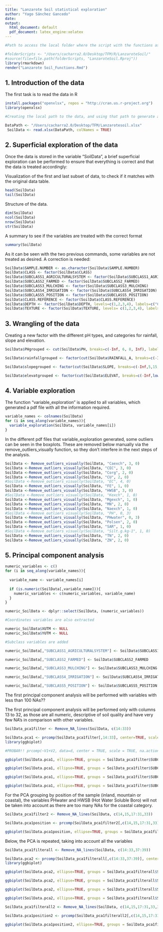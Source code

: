```yaml
---
title: "Lanzarote Soil statistical exploration"
author: "Yago Sánchez Gancedo"
date:
output:
  html_document: default
  pdf_document: latex_engine:xelatex
---
```


```r
#Path to access the local folder where the script with the functions associated with this work is

#folderScripts <- "/Users/cacharra2.0/Desktop/TFM/R/LanzaroteSoil/"
#source(file=file.path(folderScripts, "LanzaroteSoil.Rproj"))
library(rmarkdown)
render("Lanzarote Soil_Functions.Rmd")
```


## 1. Introduction of the data

The first task is to read the data in R

```r
install.packages("openxlsx", repos = "http://cran.us.r-project.org")
library(openxlsx)

#Creating the local path to the data, and using that path to generate an object containing such data

DataPath <- "/Users/cacharra2.0/Desktop/TFM/Lanzarotesoil.xlsx"
 SoilData <- read.xlsx(DataPath, colNames = TRUE)
```

## 2. Superficial exploration of the data

Once the data is stored in the variable "SoilData", a brief superficial exploration can be performed to ensure that everything is correct and that the data is treated accordingly:

Visualization of the first and last subset of data, to check if it matches with the original data table.
```r
head(SoilData)
tail(SoilData)
```

Structure of the data.

```r
dim(SoilData)
ncol(SoilData)
nrow(SoilData)
str(SoilData)
```

A summary to see if the variables are treated with the correct format

```r
summary(SoilData)
```

As it can be seen with the two previous commands, some variables are not treated as desired. A correction is needed:

```r
SoilData$SAMPLE.NUMBER <- as.character(SoilData$SAMPLE.NUMBER)
SoilData$CLASS <- factor(SoilData$CLASS)
SoilData$SUBCLASS1_AGRICULTURALSYSTEM <- factor(SoilData$SUBCLASS1_AGRICULTURALSYSTEM )
SoilData$SUBCLASS2_FARMED <- factor(SoilData$SUBCLASS2_FARMED)
SoilData$SUBCLASS3_MULCHING <- factor(SoilData$SUBCLASS3_MULCHING)
SoilData$SUBCLASS4_IRRIGATION <- factor(SoilData$SUBCLASS4_IRRIGATION)
SoilData$SUBCLASS5_POSITION <- factor(SoilData$SUBCLASS5_POSITION)
SoilData$CLASS.REFERENCE <- factor(SoilData$CLASS.REFERENCE)
SoilData$DEPTH <- factor(SoilData$DEPTH, levels=c(1,2,3,4), labels=c("0-30 cm", "30-60 cm", "60-90 cm", ">90 cm"))
SoilData$TEXTURE <- factor(SoilData$TEXTURE, levels= c(1,2,3,4), labels=c("Arenosa", "Limosa", "Arcillosa", "Franca"))
```



## 3. Wrangling of the data

Creating a new factor with the different pH types, and categories for rainfall, slope and elevation.

```r
SoilData$PHgrouped <- cut(SoilData$PH, breaks=c(-Inf, 6, 8, Inf), labels=c("Acid", "Neutral", "Basic"))

SoilData$rainfallgrouped <- factor(cut(SoilData$RAINFALL_A, breaks=c(-Inf,low_cut_break(SoilData,"RAINFALL_A"), high_cut_break(SoilData,"RAINFALL_A"), Inf), labels=c("local low rainfall", "local medium rainfall", "local high rainfall")))

SoilData$slopegrouped <- factor(cut(SoilData$SLOPE, breaks=c(-Inf,5,15, Inf), labels=c("low slope", "medium slope", "high slope")))

SoilData$elevatgrouped <- factor(cut(SoilData$ELEVAT, breaks=c(-Inf,low_cut_break(SoilData,"ELEVAT"), high_cut_break(SoilData,"ELEVAT"), Inf), labels=c("low elevation", "normal elevation", "high elevation")))
```


## 4. Variable exploration

The function "variable_exploration" is applied to all variables, which generated a pdf file with all the information required.

```r
variable_names <- colnames(SoilData)
for (i in seq_along(variable_names)){
  variable_exploration(SoilData, variable_names[i])
}
```

In the different pdf files that variable_exploration generated, some outliers can be seen in the boxplots. These are removed below manually via the remove_outliers_visually function, so they don't interfere in the next steps of the analysis.

```r
SoilData <- Remove_outliers_visually(SoilData, "Caexch", 3, 0)
SoilData <-Remove_outliers_visually(SoilData, "CEC", 3, 0)
SoilData <-Remove_outliers_visually(SoilData, "Corg", 2, 0)
SoilData <-Remove_outliers_visually(SoilData, "CU", 2, 0)
#SoilData <-Remove_outliers_visually(SoilData, "EC", 4, 0)
SoilData <-Remove_outliers_visually(SoilData, "FE", 1, 0)
SoilData <-Remove_outliers_visually(SoilData, "HWSB", 3, 0)
#SoilData <-Remove_outliers_visually(SoilData, "Kexch", 1, 0)
SoilData <-Remove_outliers_visually(SoilData, "Mgexch", 1, 0)
SoilData <-Remove_outliers_visually(SoilData, "MN", 2, 0)
SoilData <-Remove_outliers_visually(SoilData, "Naexch", 1, 0)
#SoilData <-Remove_outliers_visually(SoilData, "PH", 0, 3)
SoilData <-Remove_outliers_visually(SoilData, "PHwater", 0, 3)
SoilData <-Remove_outliers_visually(SoilData, "Polsen", 2, 0)
SoilData <-Remove_outliers_visually(SoilData, "SAR", 1, 0)
#SoilData <-Remove_outliers_visually(SoilData, "Silt.g.kg-1", 1, 0)
SoilData <-Remove_outliers_visually(SoilData, "TN", 2, 0)
SoilData <-Remove_outliers_visually(SoilData, "ZN", 2, 0)
```


## 5. Principal component analysis

```r
numeric_variables <- c()
for (i in seq_along(variable_names)){
  
  variable_name <- variable_names[i]
  
  if (is.numeric(SoilData[,variable_name])){
    numeric_variables <- c(numeric_variables, variable_name)
  }
}

numeric_SoilData <- dplyr::select(SoilData, (numeric_variables))

#Coordinates variables are also extracted

numeric_SoilData$XUTM <- NULL
numeric_SoilData$YUTM <- NULL

#Subclass variables are added

numeric_SoilData[,"SUBCLASS1_AGRICULTURALSYSTEM"] <- SoilData$SUBCLASS1_AGRICULTURALSYSTEM

numeric_SoilData[,"SUBCLASS2_FARMED"] <- SoilData$SUBCLASS2_FARMED

numeric_SoilData[,"SUBCLASS3_MULCHING"] <- SoilData$SUBCLASS3_MULCHING

numeric_SoilData[,"SUBCLASS4_IRRIGATION"] <- SoilData$SUBCLASS4_IRRIGATION

numeric_SoilData[,"SUBCLASS5_POSITION"] <- SoilData$SUBCLASS5_POSITION
```

The first principal component analysis will be performed with variables with less than 100 NAs??



The first principal component analysis will be performed only with columns 13 to 32, as those are all numeric, descriptive of soil quality and have very few NA's in comparison with other variables.

```r
SoilData_pca1filter <- Remove_NA_lines(SoilData, c(14:33))

SoilData.pca1 <- prcomp(SoilData_pca1filter[,14:33], center=TRUE, scale.=TRUE)
library(ggbiplot)

#PROBAR!! prcomp(~V1+V2, data=d, center = TRUE, scale = TRUE, na.action = na.omit)
```


```r
ggbiplot(SoilData.pca1, ellipse=TRUE, groups = SoilData_pca1filter$SUBCLASS1_AGRICULTURALSYSTEM)
```

```r
ggbiplot(SoilData.pca1, ellipse=TRUE, groups = SoilData_pca1filter$SUBCLASS2_FARMED)
```


```r
ggbiplot(SoilData.pca1, ellipse=TRUE, groups = SoilData_pca1filter$SUBCLASS3_MULCHING)
```

```r
ggbiplot(SoilData.pca1, ellipse=TRUE, groups = SoilData_pca1filter$SUBCLASS4_IRRIGATION)
```

For the PCA grouping by position of the sample (inland, mountain or coastal), the variables PHwater and HWSB (Hot Water Soluble Boro) will not be taken into account as there are too many NAs for the coastal category.

```r
SoilData_pca1filter2 <- Remove_NA_lines(SoilData, c(14,15,17:31,33))

SoilData.pca1position <- prcomp(SoilData_pca1filter2[,c(14,15,17:31,33)], center=TRUE, scale.=TRUE)

ggbiplot(SoilData.pca1position, ellipse=TRUE, groups = SoilData_pca1filter2$SUBCLASS5_POSITION)
```

Below, the PCA is repeated, taking into account all the variables

```r
SoilData_pca1filterall <- Remove_NA_lines(SoilData, c(14:33,37:39))

SoilData.pca2 <- prcomp(SoilData_pca1filterall[,c(14:33,37:39)], center=TRUE, scale.=TRUE)
library(ggbiplot)

```

```r
ggbiplot(SoilData.pca2, ellipse=TRUE, groups = SoilData_pca1filterall$SUBCLASS1_AGRICULTURALSYSTEM)
```

```r
ggbiplot(SoilData.pca2, ellipse=TRUE, groups = SoilData_pca1filterall$SUBCLASS2_FARMED)
```


```r
ggbiplot(SoilData.pca2, ellipse=TRUE, groups = SoilData_pca1filterall$SUBCLASS3_MULCHING)
```

```r
ggbiplot(SoilData.pca2, ellipse=TRUE, groups = SoilData_pca1filterall$SUBCLASS4_IRRIGATION)
```
```r
SoilData_pca1filterall2 <- Remove_NA_lines(SoilData, c(14,15,17:31,33,37:39))

SoilData.pca1position2 <- prcomp(SoilData_pca1filterall2[,c(14,15,17:31,33,37:39)], center=TRUE, scale.=TRUE)

ggbiplot(SoilData.pca1position2, ellipse=TRUE, groups = SoilData_pca1filterall2$SUBCLASS5_POSITION)
```